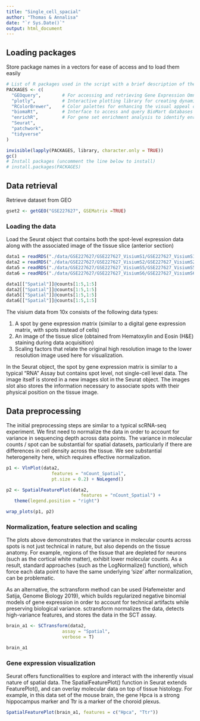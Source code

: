 ---
title: "Single_cell_spacial"
author: "Thomas & Annalisa"
date: "`r Sys.Date()`"
output: html_document
---

## Loading packages

Store package names in a vectors for ease of access and to load them easily

```{r setup, message=FALSE, warning=FALSE}
# List of R packages used in the script with a brief description of their purposes
PACKAGES <- c(
  "GEOquery",        # For accessing and retrieving Gene Expression Omnibus (GEO) data
  "plotly",          # Interactive plotting library for creating dynamic and interactive visualizations
  "RColorBrewer",    # Color palettes for enhancing the visual appeal of plots and charts
  "biomaRt",         # Interface to access and query BioMart databases for biological annotations
  "enrichR",         # For gene set enrichment analysis to identify enriched biological pathway
  "Seurat",
  "patchwork",
  "tidyverse"
)

invisible(lapply(PACKAGES, library, character.only = TRUE))
gc()
# Install packages (uncomment the line below to install)
# install.packages(PACKAGES)
```
## Data retrieval

Retrieve dataset from GEO

```{r Retrieve dataset from GEO, message=FALSE, warning=FALSE}
gset2 <- getGEO("GSE227627", GSEMatrix =TRUE)
```
### Loading the data 

Load the Seurat object that contains both the spot-level expression data along with the associated image of the tissue slice (anterior section)

```{r load_data,warning=F,message=F}

data1 = readRDS("./data/GSE227627/GSE227627_VisiumS1/GSE227627_VisiumS1.rds")
data2 = readRDS("./data/GSE227627/GSE227627_VisiumS2/GSE227627_VisiumS2.rds")
data5 = readRDS("./data/GSE227627/GSE227627_VisiumS5/GSE227627_VisiumS5.rds")
data6 = readRDS("./data/GSE227627/GSE227627_VisiumS6/GSE227627_VisiumS6.rds")

data1[["Spatial"]]@counts[1:5,1:5]
data2[["Spatial"]]@counts[1:5,1:5]
data5[["Spatial"]]@counts[1:5,1:5]
data6[["Spatial"]]@counts[1:5,1:5]

```

The visium data from 10x consists of the following data types:

1) A spot by gene expression matrix (similar to a digital gene expression matrix, with spots instead of cells)
2) An image of the tissue slice (obtained from Hematoxylin and Eosin (H&E) staining during data acquisition)
3) Scaling factors that relate the original high resolution image to the lower resolution image used here for visualization.

In the Seurat object, the spot by gene expression matrix is similar to a typical “RNA” Assay but contains spot level, not single-cell level data. The image itself is stored in a new images slot in the Seurat object. The images slot also stores the information necessary to associate spots with their physical position on the tissue image.

## Data preprocessing

The initial preprocessing steps are similar to a typical scRNA-seq experiment. 
We first need to normalize the data in order to account for variance in sequencing depth across data points.
The variance in molecular counts / spot can be substantial for spatial datasets, particularly if there are differences in cell density across the tissue. We see substantial heterogeneity here, which requires effective normalization.


```{r qc_metrics, warning=F, message=F}

p1 <- VlnPlot(data2, 
                 features = "nCount_Spatial", 
                 pt.size = 0.2) + NoLegend()

p2 <- SpatialFeaturePlot(data2, 
                            features = "nCount_Spatial") + 
   theme(legend.position = "right")

wrap_plots(p1, p2)

```
### Normalization, feature selection and scaling

The plots above demonstrates that the variance in molecular counts across spots is not just technical in nature, but also depends on the tissue anatomy. 
For example, regions of the tissue that are depleted for neurons (such as the cortical white matter), exhibit lower molecular counts. As a result, standard approaches (such as the LogNormalize() function), which force each data point to have the same underlying ‘size’ after normalization, can be problematic.

As an alternative, the sctransform method can be used (Hafemeister and Satija, Genome Biology 2019), which builds regularized negative binomial models of gene expression in order to account for technical artifacts while preserving biological variance. sctransform normalizes the data, detects high-variance features, and stores the data in the SCT assay.

```{r normalization, warning=F, message=F}

brain_a1 <- SCTransform(data2, 
                     assay = "Spatial", 
                     verbose = T)

brain_a1
```
### Gene expression visualization

Seurat offers functionalities to explore and interact with the inherently visual nature of spatial data. The SpatialFeaturePlot() function in Seurat extends FeaturePlot(), and can overlay molecular data on top of tissue histology. For example, in this data set of the mouse brain, the gene Hpca is a strong hippocampus marker and Ttr is a marker of the choroid plexus.

```{r plot_features, warning=F, message=F}

SpatialFeaturePlot(brain_a1, features = c("Hpca", "Ttr"))

```













